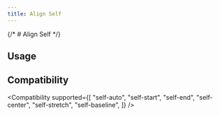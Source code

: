 ```yaml
---
title: Align Self
---
```



{/* # Align Self */}

## Usage

<Usage />

## Compatibility

<Compatibility
supported={[
"self-auto",
"self-start",
"self-end",
"self-center",
"self-stretch",
"self-baseline",
]}
/>
